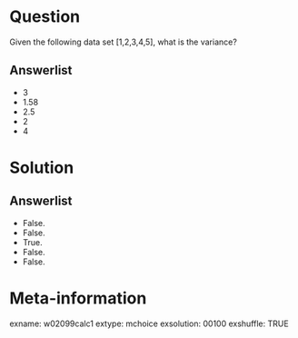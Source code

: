 Question
========
Given the following data set [1,2,3,4,5], what is the variance?

Answerlist
----------
* 3
* 1.58
* 2.5
* 2
* 4


Solution
========

Answerlist
----------
* False.
* False.
* True.
* False.
* False.


Meta-information
================
exname: w02099calc1
extype: mchoice
exsolution: 00100
exshuffle: TRUE